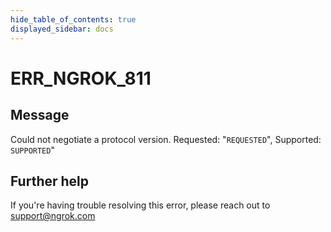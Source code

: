 ```yaml
---
hide_table_of_contents: true
displayed_sidebar: docs
---
```



# ERR_NGROK_811

## Message

Could not negotiate a protocol version. Requested: "`REQUESTED`", Supported: `SUPPORTED`"

<ErrorDetails error="err_ngrok_811" />

## Further help

If you're having trouble resolving this error, please reach out to [support@ngrok.com](mailto:support@ngrok.com?subject=Help%20with%20ERR_NGROK_811)
